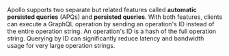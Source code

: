 Apollo supports two separate but related features called **automatic persisted queries** (APQs) and **persisted queries**.
With both features, clients can execute a GraphQL operation by sending an operation's ID instead of the entire operation string. An operation's ID is a hash of the full operation string. Querying by ID can significantly reduce latency and bandwidth usage for very large operation strings.
